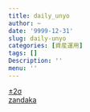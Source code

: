 ```yaml
---
title: daily_unyo
author: ~
date: '9999-12-31'
slug: daily-unyo
categories: [資産運用]
tags: []
Description: ''
menu: ''
---
```


[±2σ](./+-2sigma_ver1.html)  
[zandaka](./zandaka.html)
